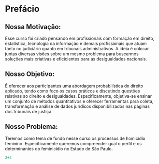# Prefácio

## **Nossa Motivação:**

Esse curso foi criado pensando em profissionais com formação em direito, estatística, tecnologia da informação e demais profissionais que atuam tanto no judiciário quanto em tribunais administrativos. A ideia é colocar juntas diversas visões sobre um mesmo problema para buscarmos soluções mais criativas e eficicientes para as desigualdades nacionais.

## **Nosso Objetivo**:

É oferecer aos participantes uma abordagem probabilística do direito aplicado, tendo como foco os casos práticos e discutindo questões relativas ao direito e desigualdades. Especificamente, objetiva-se ensinar um conjunto de métodos quantitativos e oferecer ferramentas para coleta, transformação e análise de dados jurídicos disponibilizados nas páginas dos tribunais de justiça.

## **Nosso Problema**:

Teremos como tema de fundo nesse curso os processos de homicídio feminino. Especificamente queremos compreender qual o perfil e os determinantes do feminicidio no Estado de São Paulo.

```r
2+2
```

